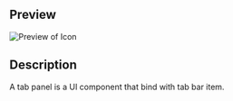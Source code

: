 ## Preview
![Preview of Icon](design-images/tabs/tabs-screen.png)

## Description
A tab panel is a UI component that bind with tab bar item.